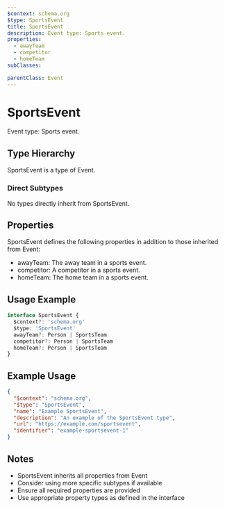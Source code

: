```yaml
---
$context: schema.org
$type: SportsEvent
title: SportsEvent
description: Event type: Sports event.
properties:
  - awayTeam
  - competitor
  - homeTeam
subClasses:

parentClass: Event
---
```


# SportsEvent

Event type: Sports event.

## Type Hierarchy

SportsEvent is a type of Event.

### Direct Subtypes

No types directly inherit from SportsEvent.

## Properties

SportsEvent defines the following properties in addition to those inherited from Event:

- awayTeam: The away team in a sports event.
- competitor: A competitor in a sports event.
- homeTeam: The home team in a sports event.

## Usage Example

```typescript
interface SportsEvent {
  $context?: 'schema.org'
  $type: 'SportsEvent'
  awayTeam?: Person | SportsTeam
  competitor?: Person | SportsTeam
  homeTeam?: Person | SportsTeam
}
```

## Example Usage

```json
{
  "$context": "schema.org",
  "$type": "SportsEvent",
  "name": "Example SportsEvent",
  "description": "An example of the SportsEvent type",
  "url": "https://example.com/sportsevent",
  "identifier": "example-sportsevent-1"
}
```

## Notes

- SportsEvent inherits all properties from Event
- Consider using more specific subtypes if available
- Ensure all required properties are provided
- Use appropriate property types as defined in the interface
